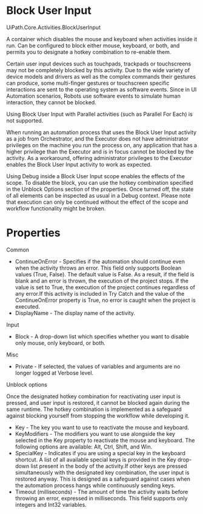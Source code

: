 ﻿# Block User Input

UiPath.Core.Activities.BlockUserInput

A container which disables the mouse and keyboard when activities inside it run. Can be configured to block either mouse, keyboard, or both, and permits you to designate a hotkey combination to re-enable them.

Certain user input devices such as touchpads, trackpads or touchscreens may not be completely blocked by this activity. Due to the wide variety of device models and drivers as well as the complex commands their gestures can produce, some multi-finger gestures or touchscreen specific interactions are sent to the operating system as software events. Since in UI Automation scenarios, Robots use software events to simulate human interaction, they cannot be blocked.

Using Block User Input with Parallel activities (such as Parallel For Each) is not supported.

When running an automation process that uses the Block User Input activity as a job from Orchestrator, and the Executor does not have administrator privileges on the machine you run the process on, any application that has a higher privilege than the Executor and is in focus cannot be blocked by the activity. As a workaround, offering administrator privileges to the Executor enables the Block User Input activity to work as expected.

Using Debug inside a Block User Input scope enables the effects of the scope. To disable the block, you can use the hotkey combination specified in the Unblock Options section of the properties. Once turned off, the state of all elements can be inspected as usual in a Debug context. Please note that execution can only be continued without the effect of the scope and workflow functionality might be broken.

# Properties

Common

* ContinueOnError - Specifies if the automation should continue even when the activity throws an error. This field only supports Boolean values (True, False). The default value is False. As a result, if the field is blank and an error is thrown, the execution of the project stops. If the value is set to True, the execution of the project continues regardless of any error.If this activity is included in Try Catch and the value of the ContinueOnError property is True, no error is caught when the project is executed.
* DisplayName - The display name of the activity.

Input

* Block - A drop-down list which specifies whether you want to disable only mouse, only keyboard, or both.

Misc

* Private - If selected, the values of variables and arguments are no longer logged at Verbose level.

Unblock options

Once the designated hotkey combination for reactivating user input is pressed, and user input is restored, it cannot be blocked again during the same runtime. The hotkey combination is implemented as a safeguard against blocking yourself from stopping the workflow while developing it.

* Key - The key you want to use to reactivate the mouse and keyboard.
* KeyModifiers - The modifiers you want to use alongside the key selected in the Key property to reactivate the mouse and keyboard. The following options are available: Alt, Ctrl, Shift, and Win.
* SpecialKey - Indicates if you are using a special key in the keyboard shortcut. A list of all available special keys is provided in the Key drop-down list present in the body of the activity.If other keys are pressed simultaneously with the designated key combination, the user input is restored anyway. This is designed as a safeguard against cases when the automation process hangs while continuously sending keys.
* Timeout (milliseconds) - The amount of time the activity waits before throwing an error, expressed in milliseconds. This field supports only integers and Int32 variables.
